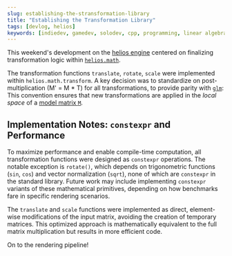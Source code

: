 ```yaml
---
slug: establishing-the-stransformation-library
title: "Establishing the Transformation Library"
tags: [devlog, helios]
keywords: [indiedev, gamedev, solodev, cpp, programming, linear algebra, computer graphics, indiegames]
---
```



This weekend's development on the [helios engine](/helios) centered on finalizing transformation logic within [`helios.math`](https://github.com/ThorstenSuckow/helios/tree/main/src/helios/math).

The transformation functions `translate`, `rotate`, `scale` were implemented within `helios.math.transform`. A key decision was to standardize on post-multiplication (M' = M * T) for all transformations, to provide parity with [`glm`](https://github.com/g-truc/glm): This convention ensures that new transformations are applied in the _local space_ of a [model matrix `M`](https://thorsten.suckow-homberg.de/docs/articles/computer-graphics/model-matrix-transformations-a-change-of-coordinates-perspective).

  <!--truncate-->

## Implementation Notes: `constexpr` and Performance
To maximize performance and enable compile-time computation, all transformation functions were designed as `constexpr` operations. The notable exception is `rotate()`, which depends on trigonometric functions (`sin`, `cos`) and vector normalization (`sqrt`), none of which are `constexpr` in the standard library. Future work may include implementing `constexpr` variants of these mathematical primitives, depending on how benchmarks fare in specific rendering scenarios.

The `translate` and `scale` functions were implemented as direct, element-wise modifications of the input matrix, avoiding the creation of temporary matrices. This optimized approach is mathematically equivalent to the full matrix multiplication but results in more efficient code.

On to the rendering pipeline!

<SocialLinks />
